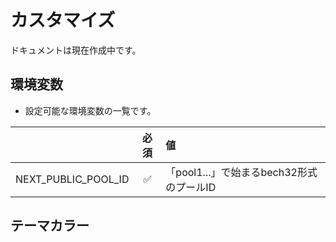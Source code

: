 
# カスタマイズ

<Callout type="warning" emoji="⚠️">
  ドキュメントは現在作成中です。
</Callout>

## 環境変数
- 設定可能な環境変数の一覧です。

|    | 必須 | 値 |
| :----- | :----: | :---- |
| NEXT_PUBLIC_POOL_ID |  ✅ | 「pool1...」で始まるbech32形式のプールID |

## テーマカラー

<Box />